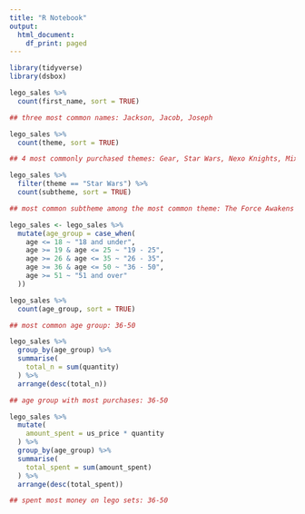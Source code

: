 ```yaml
---
title: "R Notebook"
output:
  html_document:
    df_print: paged
---
```


```r
library(tidyverse)
library(dsbox)
```

```r
lego_sales %>%
  count(first_name, sort = TRUE)

## three most common names: Jackson, Jacob, Joseph
```

```r
lego_sales %>%
  count(theme, sort = TRUE)

## 4 most commonly purchased themes: Gear, Star Wars, Nexo Knights, Mixels
```

```r
lego_sales %>%
  filter(theme == "Star Wars") %>%
  count(subtheme, sort = TRUE)

## most common subtheme among the most common theme: The Force Awakens 
```

```r
lego_sales <- lego_sales %>%
  mutate(age_group = case_when(
    age <= 18 ~ "18 and under",
    age >= 19 & age <= 25 ~ "19 - 25",
    age >= 26 & age <= 35 ~ "26 - 35",
    age >= 36 & age <= 50 ~ "36 - 50",
    age >= 51 ~ "51 and over"
  ))
```

```r
lego_sales %>%
  count(age_group, sort = TRUE)

## most common age group: 36-50
```

```r
lego_sales %>%
  group_by(age_group) %>%
  summarise(
    total_n = sum(quantity)
  ) %>%
  arrange(desc(total_n))

## age group with most purchases: 36-50
```

```r
lego_sales %>%
  mutate(
    amount_spent = us_price * quantity
  ) %>%
  group_by(age_group) %>%
  summarise(
    total_spent = sum(amount_spent)
  ) %>%
  arrange(desc(total_spent))

## spent most money on lego sets: 36-50
```




























